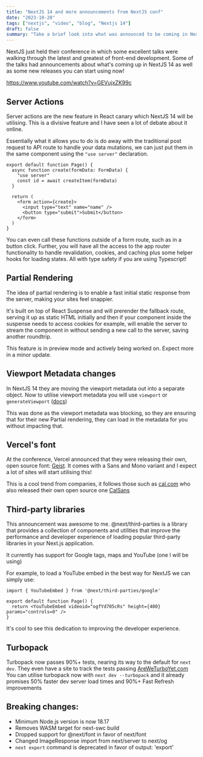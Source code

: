 ```yaml
---
title: "NextJS 14 and more announcements from NextJS conf"
date: "2023-10-28"
tags: ["nextjs", "video", "blog", "Nextjs 14"]
draft: false
summary: "Take a brief look into what was announced to be coming in NextJS 14 as well as a few other announcements from the NextJS conference"
---
```


NextJS just held their conference in which some excellent talks were walking through the latest and greatest of front-end development. Some of the talks had announcements about what's coming up in NextJS 14 as well as some new releases you can start using now!

https://www.youtube.com/watch?v=GEVujxZK99c

## Server Actions

Server actions are the new feature in React canary which NextJS 14 will be utilising. This is a divisive feature and I have seen a lot of debate about it online.

Essentially what it allows you to do is do away with the traditional post request to API route to handle your data mutations, we can just put them in the same component using the `"use server"` declaration.

```tsx title="example.tsx"
export default function Page() {
  async function create(formData: FormData) {
    "use server"
    const id = await createItem(formData)
  }

  return (
    <form action={create}>
      <input type="text" name="name" />
      <button type="submit">Submit</button>
    </form>
  )
}
```

You can even call these functions outside of a form route, such as in a button click. Further, you will have all the access to the app router functionality to handle revalidation, cookies, and caching plus some helper hooks for loading states. All with type safety if you are using Typescript!

## Partial Rendering

The idea of partial rendering is to enable a fast initial static response from the server, making your sites feel snappier.

It's built on top of React Suspense and will prerender the fallback route, serving it up as static HTML initially and then if your component inside the suspense needs to access cookies for example, will enable the server to stream the component in without sending a new call to the server, saving another roundtrip.

This feature is in preview mode and actively being worked on. Expect more in a minor update.

## Viewport Metadata changes

In NextJS 14 they are moving the viewport metadata out into a separate object. Now to utilise viewport metadata you will use `viewport` or `generateViewport` ([docs](https://nextjs.org/docs/app/api-reference/functions/generate-viewport))

This was done as the viewport metadata was blocking, so they are ensuring that for their new Partial rendering, they can load in the metadata for you without impacting that.

## Vercel's font

At the conference, Vercel announced that they were releasing their own, open source font: [Geist](https://vercel.com/font). It comes with a Sans and Mono variant and I expect a lot of sites will start utilising this!

This is a cool trend from companies, it follows those such as [cal.com](cal.com) who also released their own open source one [CalSans](https://github.com/calcom/font)

## Third-party libraries

This announcement was awesome to me. @next/third-parties is a library that provides a collection of components and utilities that improve the performance and developer experience of loading popular third-party libraries in your Next.js application.

It currently has support for Google tags, maps and YouTube (one I will be using)

For example, to load a YouTube embed in the best way for NextJS we can simply use:

```
import { YouTubeEmbed } from '@next/third-parties/google'

export default function Page() {
  return <YouTubeEmbed videoid="ogfYd705cRs" height={400} params="controls=0" />
}
```

It's cool to see this dedication to improving the developer experience.

## Turbopack

Turbopack now passes 90%+ tests, nearing its way to the default for `next dev`. They even have a site to track the tests passing [AreWeTurboYet.com](https://areweturboyet.com/)
You can utilise turbopack now with `next dev --turbopack` and it already promises 50% faster dev server load times and 90%+ Fast Refresh improvements

## Breaking changes:

- Minimum Node.js version is now 18.17
- Removes WASM target for next-swc build
- Dropped support for @next/font in favor of next/font
- Changed ImageResponse import from next/server to next/og
- `next export` command is deprecated in favor of output: 'export'
